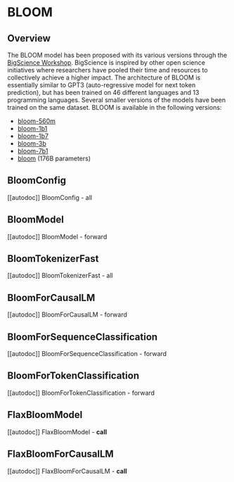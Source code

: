 <!--Copyright 2022 The HuggingFace Team. All rights reserved.

Licensed under the Apache License, Version 2.0 (the "License"); you may not use this file except in compliance with
the License. You may obtain a copy of the License at

http://www.apache.org/licenses/LICENSE-2.0

Unless required by applicable law or agreed to in writing, software distributed under the License is distributed on
an "AS IS" BASIS, WITHOUT WARRANTIES OR CONDITIONS OF ANY KIND, either express or implied. See the License for the
specific language governing permissions and limitations under the License.
-->

# BLOOM

## Overview

The BLOOM model has been proposed with its various versions through the [BigScience Workshop](https://bigscience.huggingface.co/). BigScience is inspired by other open science initiatives where researchers have pooled their time and resources to collectively achieve a higher impact.
The architecture of BLOOM is essentially similar to GPT3 (auto-regressive model for next token prediction), but has been trained on 46 different languages and 13 programming languages.
Several smaller versions of the models have been trained on the same dataset. BLOOM is available in the following versions:

- [bloom-560m](https://huggingface.co/bigscience/bloom-560m)
- [bloom-1b1](https://huggingface.co/bigscience/bloom-1b1)
- [bloom-1b7](https://huggingface.co/bigscience/bloom-1b7)
- [bloom-3b](https://huggingface.co/bigscience/bloom-3b)
- [bloom-7b1](https://huggingface.co/bigscience/bloom-7b1)
- [bloom](https://huggingface.co/bigscience/bloom) (176B parameters)


## BloomConfig

[[autodoc]] BloomConfig
    - all

## BloomModel

[[autodoc]] BloomModel
    - forward

## BloomTokenizerFast

[[autodoc]] BloomTokenizerFast
    - all

## BloomForCausalLM

[[autodoc]] BloomForCausalLM
    - forward

## BloomForSequenceClassification

[[autodoc]] BloomForSequenceClassification
    - forward

## BloomForTokenClassification

[[autodoc]] BloomForTokenClassification
    - forward

## FlaxBloomModel

[[autodoc]] FlaxBloomModel
    - __call__

## FlaxBloomForCausalLM

[[autodoc]] FlaxBloomForCausalLM
    - __call__
